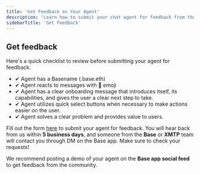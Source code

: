 ```yaml
---
title: 'Get Feedback on Your Agent'
description: 'Learn how to submit your chat agent for feedback from the Base and XMTP teams'
sidebarTitle: 'Get Feedback'
---
```


## Get feedback

Here's a quick checklist to review before submitting your agent for feedback.

* ✔ Agent has a Basename (.base.eth)
* ✔ Agent reacts to messages with 👀 emoji 
* ✔ Agent has a clear onboarding message that introduces itself, its capabilities, and gives the user a clear next step to take. 
* ✔ Agent utilizes quick select buttons when necessary to make actions easier on the user.
* ✔ Agent solves a clear problem and provides value to users.

Fill out the form [here](#) to submit your agent for feedback. You will hear back from us within **5 business days**, and someone from the **Base** or **XMTP** team will contact you through DM on the Base app. Make sure to check your requests!

We recommend posting a demo of your agent on the **Base app social feed** to get feedback from the community. 




